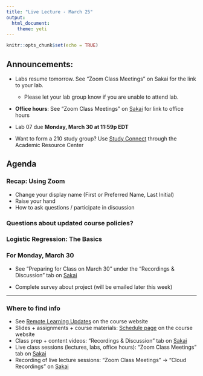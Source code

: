 ```yaml
---
title: "Live Lecture - March 25"
output: 
  html_document: 
    theme: yeti
---
```


```r
knitr::opts_chunk$set(echo = TRUE)
```

## Announcements: 

- Labs resume tomorrow. See "Zoom Class Meetings" on Sakai for the link to your lab. 
  - Please let your lab group know if you are unable to attend lab.
  
- **Office hours**: See "Zoom Class Meetings" on [Sakai](https://sakai.duke.edu) for link to office hours

- Lab 07 due **Monday, March 30 at 11:59p EDT**

- Want to form a 210 study group? Use [Study Connect](https://arc.duke.edu/study-connect) through the Academic Resource Center

## Agenda

### Recap: Using Zoom
  - Change your display name (First or Preferred Name, Last Initial)
  - Raise your hand
  - How to ask questions / participate in discussion

### Questions about updated course policies?

### Logistic Regression: The Basics 




### For Monday, March 30

- See "Preparing for Class on March 30" under the "Recordings & Discussion" tab on [Sakai](https://sakai.duke.edu)
 
- Complete survey about project (will be emailed later this week)


<hr>



### Where to find info
- See [Remote Learning Updates](https://www2.stat.duke.edu/courses/Spring20/sta210.001/covid-19-updates.html) on the course website
- Slides + assignments + course materials: [Schedule page](https://www2.stat.duke.edu/courses/Spring20/sta210.001/schedule.html) on the course website
- Class prep + content videos: "Recordings & Discussion" tab on [Sakai](https://sakai.duke.edu)
- Live class sessions (lectures, labs, office hours): "Zoom Class Meetings" tab on [Sakai](https://sakai.duke.edu)
- Recording of live lecture sessions: "Zoom Class Meetings" -> "Cloud Recordings" on [Sakai](https://sakai.duke.edu)


